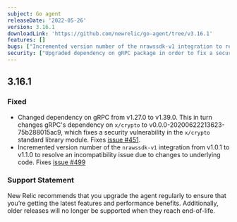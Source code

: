 ```yaml
---
subject: Go agent
releaseDate: '2022-05-26'
version: 3.16.1
downloadLink: 'https://github.com/newrelic/go-agent/tree/v3.16.1'
features: []
bugs: ["Incremented version number of the nrawssdk-v1 integration to resolve an incompatibility issue"]
security: ["Upgraded dependency on gRPC package in order to fix a security vulnerability"]
---
```


## 3.16.1

### Fixed

* Changed dependency on gRPC from v1.27.0 to v1.39.0. This in turn changes gRPC's dependency on `x/crypto` to v0.0.0-20200622213623-75b288015ac9, which fixes a security vulnerability in the `x/crypto` standard library module. Fixes [issue #451](https://github.com/newrelic/go-agent/issues/451).
* Incremented version number of the `nrawssdk-v1` integration from v1.0.1 to v1.1.0 to resolve an incompatibility issue due to changes to underlying code. Fixes [issue #499](https://github.com/newrelic/go-agent/issues/499)

### Support Statement

New Relic recommends that you upgrade the agent regularly to ensure that you’re getting the latest features and performance benefits. Additionally, older releases will no longer be supported when they reach end-of-life.
